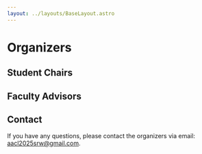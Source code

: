 ```yaml
---
layout: ../layouts/BaseLayout.astro
---
```



# Organizers

## Student Chairs

<OrganizerGrid cols={3}>
  <OrganizerCard
    image="/images/organizers/santosh.jpg"
    alt="Santosh T.Y.S.S"
    name="Santosh T.Y.S.S"
    affiliation="Technical University of Munich"
  />
  <OrganizerCard
    image="/images/organizers/shimizu.jpg"
    alt="Shuichiro Shimizu"
    name="Shuichiro Shimizu"
    affiliation="Kyoto University"
  />
  <OrganizerCard
    image="/images/organizers/gong.jpg"
    alt="Yifan Gong"
    name="Yifan Gong"
    affiliation="Renmin University"
  />
</OrganizerGrid>

## Faculty Advisors

<OrganizerGrid cols={2}>
  <OrganizerCard
    image="/images/organizers/xiting.jpg"
    alt="Xiting Wang"
    name="Xiting Wang"
    affiliation="Renmin University"
  />
  <OrganizerCard
    image="/images/organizers/kawahara.jpeg"
    alt="Daisuke Kawahara"
    name="Daisuke Kawahara"
    affiliation="Waseda University"
  />
</OrganizerGrid>

## Contact

If you have any questions, please contact the organizers via email:  
aacl2025srw@gmail.com.
